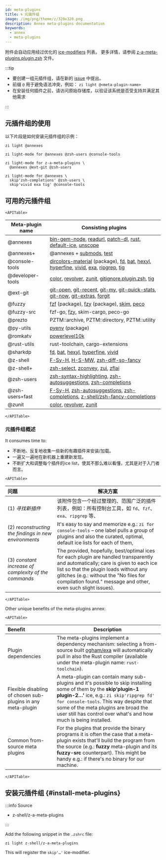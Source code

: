 ```yaml
---
id: meta-plugins
title: 🌀 元插件组
image: /img/png/theme/z/320x320.png
description: Annex meta-plugins documentation
keywords:
  - annex
  - meta-plugins
---
```


<!-- @format -->


附件会自动应用经过优化的 [ice-modifiers][] 列表。 更多详情，请参阅 [z-a-meta-plugins.plugin.zsh][] 文件。

:::tip

-   要创建一组元插件组，请在新的 [issue][issues/new] 中提出。
-   前缀 `@` 用于避免语法冲突，例如： `zi light @<meta-plugin-name>`
-   在安装任何插件之前，请访问原始存储库，以验证该系统是否受支持并满足其他需求

:::

## 元插件组的使用

以下片段是如何安装元插件组的示例：

```shell
zi light @annexes
```

```shell
zi light-mode for @annexes @zsh-users @console-tools
```

```shell showLineNumbers
zi light-mode for z-a-meta-plugins \
  @annexes @ext-git @zsh-users
```

```shell showLineNumbers
zi light-mode for @annexes \
  skip'zsh-completions' @zsh-users \
  skip'vivid exa tig' @console-tools
```

## 可用的元插件组

```mdx-code-block
<APITable>
```

| Meta-plugin name | Consisting plugins                                                                                                    |
| ---------------- | --------------------------------------------------------------------------------------------------------------------- |
| @annexes         | [bin-gem-node][], [readurl][], [patch-dl][], [rust][], [default-ice][], [unscope][]                                   |
| @annexes+        | @annexes + [submods][], [test][]                                                                                      |
| @console-tools   | [dircolors-material][] (package), [fd][], [bat][], [hexyl][], [hyperfine][], [vivid][], [exa][], [ripgrep][], [tig][] |
| @developer-tools | [color][], [revolver][], [zunit][], [gitignore.plugin.zsh][], [tig][]                                                 |
| @ext-git         | [git-open][], [git-recent][], [git-my][], [git-quick-stats][], [git-now][], [git-extras][], [forgit][]                |
| @fuzzy           | [fzf][] (package), [fzy][] (package), [skim][], [peco][]                                                              |
| @fuzzy-src       | fzf-go, [fzy][], skim-cargo, peco-go                                                                                  |
| @prezto          | PZTM::archive, PZTM::directory, PZTM::utility                                                                         |
| @py-utils        | [pyenv][] (package)                                                                                                   |
| @romkatv         | [powerlevel10k][]                                                                                                     |
| @rust-utils      | rust-toolchain, cargo-extensions                                                                                      |
| @sharkdp         | [fd][], [bat][], [hexyl][], [hyperfine][], [vivid][]                                                                  |
| @z-shell         | [F-Sy-H][], [H-S-MW][], [zsh-diff-so-fancy][]                                                                         |
| @z-shell+        | [zsh-select][], [zconvey][], [zui][], [zflai][]                                                                       |
| @zsh-users       | [zsh-syntax-highlighting][], [zsh-autosuggestions][], [zsh-completions][]                                             |
| @zsh-users+fast  | [F-Sy-H][], [zsh-autosuggestions][], [zsh-completions][], [z-shell/zsh-fancy-completions][]                           |
| @zunit           | [color][], [revolver][], [zunit][]                                                                                    |

```mdx-code-block
</APITable>
```

### 元插件组概述

It consumes time to:

-   不断地、反复地收集一些新的有趣插件来安装/加载。
-   一遍又一遍地在新机器上重建新发现。
-   不断扩大和调整每个插件的ice list，使其不那么难以看懂，尤其是对于入门者而言。

```mdx-code-block
<APITable>
```

| 问题                                                    | 解决方案                                                                                                                                                                                                                                                                                   |
| :---------------------------------------------------- | -------------------------------------------------------------------------------------------------------------------------------------------------------------------------------------------------------------------------------------------------------------------------------------- |
| (1) _寻找新插件_                                           | 该附件包含一个经过整理的、范围广泛的插件列表，例如：所有控制台工具，如 `fd`、`fzf`、`exa`、`ripgrep` 等、                                                                                                                                                                                                                      |
| (2) _reconstructing the findings in new environments_ | It's easy to say and memorize e.g.: `zi for console-tools` – one label pulls a group of plugins and also the curated, optimal, default ice lists for each of them,                                                                                                                     |
| (3) _constant increase of complexity of the commands_ | The provided, hopefully, best/optimal ices for each plugin are handled transparently and automatically; care is given to each ice list so that the plugin loads without any glitches (e.g.: without the "No files for compilation found." message and other, even such slight issues). |

```mdx-code-block
</APITable>
```

Other unique benefits of the meta-plugins annex:

```mdx-code-block
<APITable>
```

| Benefit                                                     | Description                                                                                                                                                                                                                                                                                                           |
| :---------------------------------------------------------- | --------------------------------------------------------------------------------------------------------------------------------------------------------------------------------------------------------------------------------------------------------------------------------------------------------------------- |
| Plugin dependencies                                         | The meta-plugins implement a dependency mechanism: selecting a from-source built [ogham/exa][exa] will automatically pull in also the Rust compiler (available under the meta-plugin name: `rust-toolchain`).                                                                                                         |
| Flexible disabling of chosen sub-plugins in any meta-plugin | A meta-plugin can contain many sub-plugins and it's possible to skip installing some of them by the **skip'plugin-1 plugin-2…'** ice, e.g.: `zi skip'ripgrep fd' for console-tools`. This way despite that some of the meta plugins are broad the user still has control over what's and how much is being installed. |
| Common from-source meta plugins                             | For the plugins that provide the binary programs it is often the case that a meta-plugin exists that'll build the program from the source (e.g.: **fuzzy** meta-plugin and its **fuzzy-src** counterpart). This might be handy e.g.: if there's no binary for our machine.                                            |

```mdx-code-block
</APITable>
```

## 安装元插件组 {#install-meta-plugins}

:::info Source

-   <Link className='github-link' href='https://github.com/z-shell/z-a-meta-plugins'>
      z-shell/z-a-meta-plugins
    </Link>

:::

<Tabs>
  <TabItem value="default" label="Default" default>

Add the following snippet in the `.zshrc` file:

```shell
zi light z-shell/z-a-meta-plugins
```

</TabItem>
</Tabs>

This will register the `skip'…'` ice-modifier.

<!-- end-of-file -->

<!-- links -->

[ice-modifiers]: /docs/guides/syntax/ice-modifiers

<!-- external -->

[bat]: https://github.com/sharkdp/bat

[bin-gem-node]: https://github.com/z-shell/z-a-bin-gem-node

[color]: https://github.com/zdharma/color

[default-ice]: https://github.com/z-shell/z-a-default-ice

[dircolors-material]: https://github.com/z-shell/dircolors-material

[exa]: https://github.com/ogham/exa

[f-sy-h]: https://github.com/z-shell/F-Sy-H

[fd]: https://github.com/sharkdp/fd

[forgit]: https://github.com/wfxr/forgit

[fzf]: https://github.com/z-shell/fzf

[fzy]: https://github.com/z-shell/fzy

[git-extras]: https://github.com/tj/git-extras

[git-my]: https://github.com/davidosomething/git-my

[git-now]: https://github.com/iwata/git-now

[git-open]: https://github.com/paulirish/git-open

[git-quick-stats]: https://github.com/arzzen/git-quick-stats

[git-recent]: https://github.com/paulirish/git-recent

[gitignore.plugin.zsh]: https://github.com/voronkovich/gitignore.plugin.zsh

[h-s-mw]: https://github.com/z-shell/H-S-MW

[hexyl]: https://github.com/sharkdp/hexyl

[hyperfine]: https://github.com/sharkdp/hyperfine

[issues/new]: https://github.com/z-shell/z-a-meta-plugins/issues/new

[patch-dl]: https://github.com/z-shell/z-a-patch-dl

[peco]: https://github.com/peco/peco

[powerlevel10k]: https://github.com/romkatv/powerlevel10k

[pyenv]: https://github.com/z-shell/pyenv

[readurl]: https://github.com/z-shell/z-a-readurl

[revolver]: https://github.com/zdharma/revolver

[ripgrep]: https://github.com/BurntSushi/ripgrep

[rust]: https://github.com/z-shell/z-a-rust

[skim]: https://github.com/lotabout/skim

[submods]: https://github.com/z-shell/z-a-submods

[test]: https://github.com/z-shell/z-a-test

[tig]: https://github.com/jonas/tig

[unscope]: https://github.com/z-shell/z-a-unscope

[vivid]: https://github.com/sharkdp/vivid

[z-a-meta-plugins.plugin.zsh]: https://github.com/z-shell/z-a-meta-plugins/blob/main/z-a-meta-plugins.plugin.zsh

[zconvey]: https://github.com/z-shell/zconvey

[zflai]: https://github.com/z-shell/zflai

[zsh-autosuggestions]: https://github.com/zsh-users/zsh-autosuggestions

[zsh-completions]: https://github.com/zsh-users/zsh-completions

[zsh-diff-so-fancy]: https://github.com/z-shell/zsh-diff-so-fancy

[zsh-select]: https://github.com/z-shell/zsh-select

[zsh-syntax-highlighting]: https://github.com/zsh-users/zsh-syntax-highlighting

[zui]: https://github.com/z-shell/zui

[zunit]: https://github.com/zdharma/zunit

[z-shell/zsh-fancy-completions]: https://github.com/z-shell/zsh-fancy-completions

